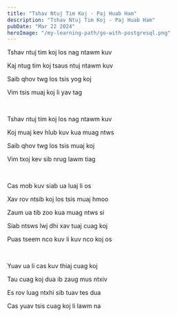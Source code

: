 ```yaml
---
title: "Tshav Ntuj Tim Koj - Paj Huab Ham"
description: "Tshav Ntuj Tim Koj - Paj Huab Ham"
pubDate: "Mar 22 2024"
heroImage: "/my-learning-path/go-with-postgresql.png"
---
```


Tshav ntuj tim koj los nag ntawm kuv

Kaj ntug tim koj tsaus ntuj ntawm kuv

Saib qhov twg los tsis yog koj

Vim tsis muaj koj li yav tag

<br />

Tshav ntuj tim koj los nag ntawm kuv

Koj muaj kev hlub kuv kua muag ntws

Saib qhov twg los tsis muaj koj

Vim txoj kev sib nrug lawm tiag

<br />

Cas mob kuv siab ua luaj li os

Xav rov ntsib koj los tsis muaj hmoo

Zaum ua tib zoo kua muag ntws si

Siab ntsws lwj dhi xav tuaj cuag koj

Puas tseem nco kuv li kuv nco koj os

<br />

Yuav ua li cas kuv thiaj cuag koj

Tau cuag koj dua ib zaug mus ntxiv

Es rov luag ntxhi sib tuav tes dua

Cas yuav tsis cuag koj li lawm na
